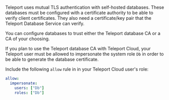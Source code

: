 Teleport uses mutual TLS authentication with self-hosted databases. These
databases must be configured with a certificate authority to be able to verify
client certificates. They also need a certificate/key pair that the Teleport
Database Service can verify.

You can configure databases to trust either the Teleport database CA or a CA of
your choosing.

If you plan to use the Teleport database CA with Teleport Cloud, your Teleport
user must be allowed to impersonate the system role `Db` in order to be able to
generate the database certificate.

Include the following `allow` rule in in your Teleport Cloud user's role:

```yaml
allow:
  impersonate:
    users: ["Db"]
    roles: ["Db"]
```

